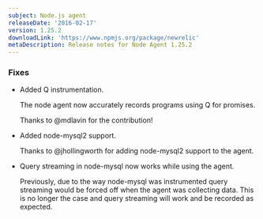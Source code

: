```yaml
---
subject: Node.js agent
releaseDate: '2016-02-17'
version: 1.25.2
downloadLink: 'https://www.npmjs.org/package/newrelic'
metaDescription: Release notes for Node Agent 1.25.2
---
```


### Fixes

* Added Q instrumentation.

  The node agent now accurately records programs using Q for promises.

  Thanks to @mdlavin for the contribution!
* Added node-mysql2 support.

  Thanks to @jhollingworth for adding node-mysql2 support to the agent.
* Query streaming in node-mysql now works while using the agent.

  Previously, due to the way node-mysql was instrumented query streaming would be forced off when the agent was collecting data. This is no longer the case and query streaming will work and be recorded as expected.

